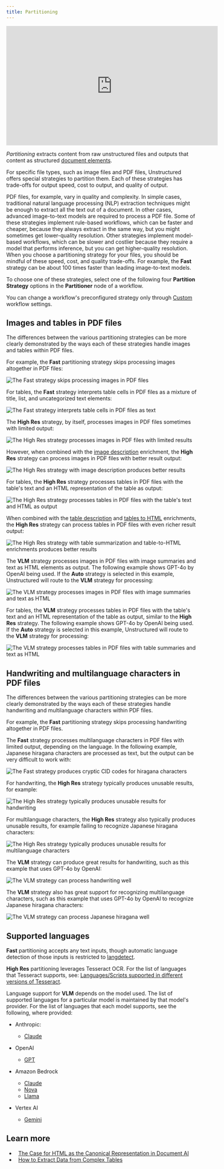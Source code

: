 ```yaml
---
title: Partitioning
---
```


<iframe
  width="560"
  height="315"
  src="https://www.youtube.com/embed/0HAWt9Xog-Y"
  title="YouTube video player"
  frameborder="0"
  allow="accelerometer; autoplay; clipboard-write; encrypted-media; gyroscope; picture-in-picture"
  allowfullscreen
></iframe>

_Partitioning_ extracts content from raw unstructured files and outputs that content as structured [document elements](/ui/document-elements).

For specific file types, such as image files and PDF files, Unstructured offers special strategies to partition them. Each of these 
strategies has trade-offs for output speed, cost to output, and quality of output.

PDF files, for example, vary in quality and complexity. In simple cases, traditional natural language processing (NLP) extraction techniques might 
be enough to extract all the text out of a document. In other cases, advanced image-to-text models are required 
to process a PDF file. Some of these strategies implement rule-based workflows, which can be faster and cheaper, because they always 
extract in the same way, but you might sometimes get lower-quality resolution. Other strategies implement 
model-based workflows, which can be slower and costlier because they require a model that performs inference, but you can get higher-quality resolution. 
When you choose a partitioning strategy for your files, you should be mindful of these speed, cost, and quality trade-offs. 
For example, the **Fast** strategy can be about 100 times faster than leading image-to-text models.

To choose one of these strategies, select one of the following four **Partition Strategy** options in the **Partitioner** node of a workflow.

<Note>You can change a workflow's preconfigured strategy only through [Custom](/ui/workflows#create-a-custom-workflow) workflow settings.</Note>


<PlatformPartitioningStrategies />

## Images and tables in PDF files

The differences between the various partitioning strategies can be more clearly demonstrated by the ways each of these strategies handle images and tables within PDF files.

For example, the **Fast** partitioning strategy skips processing images altogether in PDF files:

![The Fast strategy skips processing images in PDF files](/img/partitioning/Fast-Image-Example.png)

For tables, the **Fast** strategy interprets table cells in PDF files as a mixture of title, list, and uncategorized text elements:

![The Fast strategy interprets table cells in PDF files as text](/img/partitioning/Fast-Table-Example.png)

The **High Res** strategy, by itself, processes images in PDF files sometimes with limited output:

![The High Res strategy processes images in PDF files with limited results](/img/partitioning/Hi-Res-Image-Example.png)

However, when combined with the [image description](/ui/enriching/image-descriptions) enrichment, the **High Res** strategy can process images in PDF files with better result output:

![The High Res strategy with image description produces better results](/img/partitioning/Hi-Res-Image-Enriched-Example.png)

For tables, the **High Res** strategy processes tables in PDF files with the table's text and an HTML representation of the table as output:

![The High Res strategy processes tables in PDF files with the table's text and HTML as output](/img/partitioning/Hi-Res-Table-Example.png)

When combined with the [table description](/ui/enriching/table-descriptions) and [tables to HTML](/ui/enriching/table-to-html) enrichments, the **High Res** strategy can process tables in PDF files with even richer result output:

![The High Res strategy with table summarization and table-to-HTML enrichments produces better results](/img/partitioning/Hi-Res-Table-Enriched-Example.png)

The **VLM** strategy processes images in PDF files with image summaries and text as HTML elements as output. The following example shows GPT-4o by OpenAI being used. If 
the **Auto** strategy is selected in this example, Unstructured will route to the **VLM** strategy for processing:

![The VLM strategy processes images in PDF files with image summaries and text as HTML](/img/partitioning/VLM-Auto-Image-GPT-4o-Example.png)

For tables, the **VLM** strategy processes tables in PDF files with the table's text and an HTML representation of the table as output, similar to the **High Res** strategy. 
The following example shows GPT-4o by OpenAI being used. If the **Auto** strategy is selected in this example, Unstructured will route to the **VLM** strategy for processing:

![The VLM strategy processes tables in PDF files with table summaries and text as HTML](/img/partitioning/VLM-Auto-Table-GPT-4o-Example.png)

## Handwriting and multilanguage characters in PDF files

The differences between the various partitioning strategies can be more clearly demonstrated by the ways each of these strategies handle handwriting and multilanguage characters within PDF files.

For example, the **Fast** partitioning strategy skips processing handwriting altogether in PDF files. 

The **Fast** strategy processes multilanguage characters in PDF files with limited output, depending on the language. In the following 
example, Japanese hiragana characters are processed as text, but the output can be very difficult to work with:

![The Fast strategy produces cryptic CID codes for hiragana characters](/img/partitioning/Hiragana-Fast.png)

For handwriting, the **High Res** strategy typically produces unusable results, for example:

![The High Res strategy typically produces unusable results for handwriting](/img/partitioning/Handwriting-Hi-Res.png)

For multilanguage characters, the **High Res** strategy also typically produces unusable results, for example failing to recognize Japanese hiragana characters:

![The High Res strategy typically produces unusable results for multilanguage characters](/img/partitioning/Hiragana-Hi-Res.png)

The **VLM** strategy can produce great results for handwriting, such as this example that uses GPT-4o by OpenAI:

![The VLM strategy can process handwriting well](/img/partitioning/Handwriting-VLM-GPT-4o.png)

The **VLM** strategy also has great support for recognizing multilanguage characters, such as this example that uses GPT-4o by OpenAI to recognize Japanese hiragana characters:

![The VLM strategy can process Japanese hiragana well](/img/partitioning/Hiragana-VLM.png)

## Supported languages

**Fast** partitioning accepts any text inputs, though automatic language detection of those inputs is restricted to [langdetect](https://pypi.org/project/langdetect/).

**High Res** partitioning leverages Tesseract OCR. For the list of languages that Tesseract supports, see:
[Languages/Scripts supported in different versions of Tesseract](https://tesseract-ocr.github.io/tessdoc/Data-Files-in-different-versions.html).

Language support for **VLM** depends on the model used. The list of supported languages for a particular model is maintained by 
that model's provider. For the list of languages that each model supports, see the following, where provided:

- Anthropic: 

  - [Claude](https://docs.anthropic.com/en/docs/build-with-claude/multilingual-support)

- OpenAI

  - [GPT](https://help.openai.com/en/articles/8357869-how-to-change-your-language-setting-in-chatgpt#h_513834920e)

- Amazon Bedrock

  - [Claude](https://aws.amazon.com/bedrock/claude/)
  - [Nova](https://aws.amazon.com/ai/generative-ai/nova/)
  - [Llama](https://aws.amazon.com/bedrock/llama/)

- Vertex AI

  - [Gemini](https://cloud.google.com/vertex-ai/generative-ai/docs/models#expandable-1)

## Learn more

- <Icon icon="blog" />&nbsp;&nbsp;[The Case for HTML as the Canonical Representation in Document AI](https://unstructured.io/blog/the-case-for-html-as-the-canonical-representation-in-document-ai)
- <Icon icon="video" />&nbsp;&nbsp;[How to Extract Data from Complex Tables](https://unstructured.io/events/how-to-extract-data-from-complex-tables) 